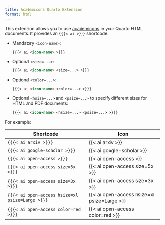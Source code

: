```yaml
---
title: Academicons Quarto Extension
format: html
---
```


This extension allows you to use [academicons](https://jpswalsh.github.io/academicons/) in your Quarto HTML documents. It provides an `{{{< ai >}}}` shortcode:

- Mandatory `<icon-name>`:
  ``` markdown
  {{{< ai <icon-name> >}}}
  ```

- Optional `<size=...>`:
  ``` markdown
  {{{< ai <icon-name> <size=...> >}}}
  ```

- Optional `<color=...>`:
  ``` markdown
  {{{< ai <icon-name> <color=...> >}}}
  ```


- Optional `<hsize=...>` and `<psize=...>` to specify different sizes for HTML and PDF documents:
  ``` markdown
  {{{< ai <icon-name> <hsize=...> <psize=...> >}}}
  ```

For example:

| Shortcode                          | Icon                           |
|------------------------------------|--------------------------------|
| `{{{< ai arxiv >}}}`               | {{< ai arxiv >}}               |
| `{{{< ai google-scholar >}}}`      | {{< ai google-scholar >}}      |
| `{{{< ai open-access >}}}`         | {{< ai open-access >}}         |
| `{{{< ai open-access size=5x >}}}` | {{< ai open-access size=5x >}} |
| `{{{< ai open-access size=3x >}}}` | {{< ai open-access size=3x >}} |
| `{{{< ai open-access hsize=xl psize=Large >}}}` | {{< ai open-access hsize=xl psize=Large >}} |
| `{{{< ai open-access color=red >}}}` | {{< ai open-access color=red >}} |

